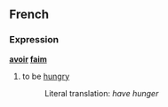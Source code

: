 ==French==
===Expression===
'''[[avoir]] [[faim]]'''

# to be [[hungry]]
#:Literal translation: ''have hunger''